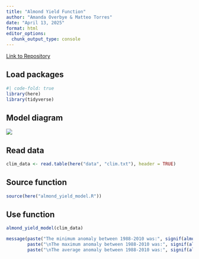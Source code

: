 ```yaml
---
title: "Almond Yield Function"
author: "Amanda Overbye & Matteo Torres"
date: "April 13, 2025"
format: html
editor_options: 
  chunk_output_type: console
---
```

[Link to Repository](https://github.com/Aoverbye/almond_yield_function)

## Load packages
```r
#| code-fold: true
library(here)
library(tidyverse)
```

## Model diagram
![](almond_yield_diagram.png)

## Read data
```r
clim_data <- read.table(here("data", "clim.txt"), header = TRUE)
```

## Source function
```r
source(here("almond_yield_model.R"))
```

## Use function
```r
almond_yield_model(clim_data)
```

```r
message(paste("The minimum anomaly between 1988-2010 was:", signif(almond_yield_model(clim_data)[1], 3), "ton acre^-1"),
        paste("\nThe maximum anomaly between 1988-2010 was:", signif(almond_yield_model(clim_data)[2], 3), "ton acre^-1"),
        paste("\nThe average anomaly between 1988-2010 was:", signif(almond_yield_model(clim_data)[3], 3), "ton acre^-1"))
```

